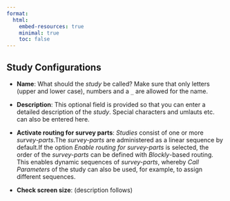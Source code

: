 ```yaml
---
format:
  html:
    embed-resources: true
    minimal: true 
    toc: false
---
```


## Study Configurations

* **Name**: What should the *study* be called? Make sure that only letters (upper and lower case), numbers and a `_` are allowed for the name.

* **Description**: This optional field is provided so that you can enter a detailed description of the *study*. Special characters and umlauts etc. can also be entered here. 

* **Activate routing for survey parts**:  *Studies* consist of one or more *survey-parts*.The *survey-parts* are administered as a linear sequence by default.If the option *Enable routing for survey-parts* is selected, the order of the *survey-parts* can be defined with *Blockly*-based routing. This enables dynamic sequences of *survey-parts*, whereby *Call Parameters* of the study can also be used, for example, to assign different sequences.

* **Check screen size**: (description follows)